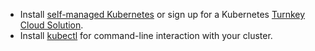 - Install [self-managed Kubernetes][kubernetes-install] or sign up for a Kubernetes [Turnkey Cloud Solution][kubernetes-managed].
- Install [kubectl][kubectl] for command-line interaction with your cluster.

[kubernetes-install]: https://kubernetes.io/docs/setup/
[kubectl]: https://kubernetes.io/docs/tasks/tools/
[kubernetes-managed]: https://kubernetes.io/docs/setup/production-environment/turnkey-solutions/